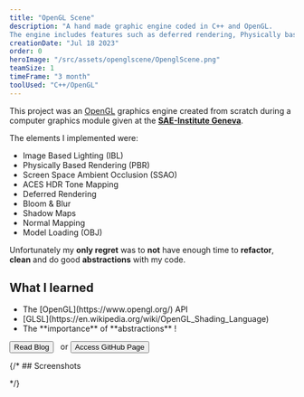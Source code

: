 ```yaml
---
title: "OpenGL Scene"
description: "A hand made graphic engine coded in C++ and OpenGL. 
The engine includes features such as deferred rendering, Physically based rendering (PBR) and image based lighting (IBL)"
creationDate: "Jul 18 2023"
order: 0
heroImage: "/src/assets/openglscene/OpenglScene.png"
teamSize: 1
timeFrame: "3 month"
toolUsed: "C++/OpenGL"
---
```



This project was an [OpenGL](https://www.opengl.org/) graphics engine created from scratch during a computer graphics module given at 
the [**SAE-Institute Geneva**](https://www.sae.edu/ch-ge/).

The elements I implemented were:
- Image Based Lighting (IBL)
- Physically Based Rendering (PBR)
- Screen Space Ambient Occlusion (SSAO)
- ACES HDR Tone Mapping
- Deferred Rendering
- Bloom & Blur
- Shadow Maps
- Normal Mapping
- Model Loading (OBJ)

Unfortunately my **only regret** was to **not** have enough time to **refactor**, **clean** and do good **abstractions** with my code.

## What I learned
<ul class="list-disc mx-6">
<li>The [OpenGL](https://www.opengl.org/) API</li>
<li>[GLSL](https://en.wikipedia.org/wiki/OpenGL_Shading_Language)</li>
<li>The **importance** of **abstractions** !</li>
</ul>

<div class="flex">
    <Button href="https://sstyles93.github.io/blog/posts/OpenGLScene/">Read Blog</Button>
    &nbsp; or
    <Button href="https://github.com/SStyles93/GPR5300_OpenGL">Access GitHub Page</Button>
</div>

{/* ## Screenshots


<ScreenshotList screenshots={frontmatter.screenshots} imageClasses="w-full" /> */}